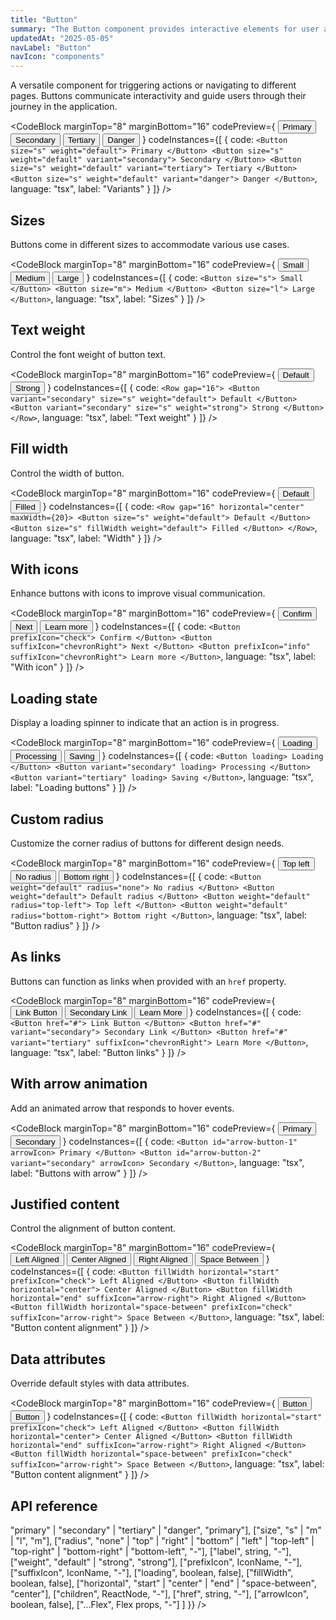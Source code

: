 ```yaml
---
title: "Button"
summary: "The Button component provides interactive elements for user actions with various styles, sizes, and states."
updatedAt: "2025-05-05"
navLabel: "Button"
navIcon: "components"
---
```


A versatile component for triggering actions or navigating to different pages. Buttons communicate interactivity and guide users through their journey in the application.

<CodeBlock
  marginTop="8"
  marginBottom="16"
  codePreview={
    <Row gap="16" horizontal="center">
      <Button size="s" weight="default" prefixIcon="check">Primary</Button>
      <Button size="s" weight="default" variant="secondary" prefixIcon="plus">Secondary</Button>
      <Button size="s" weight="default" variant="tertiary" suffixIcon="chevronDown">Tertiary</Button>
      <Button size="s" weight="default" variant="danger" prefixIcon="danger">Danger</Button>
    </Row>
  }
  codeInstances={[
    {
      code:
`<Button size="s" weight="default">
    Primary
  </Button>
  <Button size="s" weight="default" variant="secondary">
    Secondary
  </Button>
  <Button size="s" weight="default" variant="tertiary">
    Tertiary
  </Button>
  <Button size="s" weight="default" variant="danger">
    Danger
</Button>`,
      language: "tsx",
      label: "Variants"
    }
  ]}
/>

## Sizes

Buttons come in different sizes to accommodate various use cases.

<CodeBlock
  marginTop="8"
  marginBottom="16"
  codePreview={
    <Row gap="16" vertical="center" horizontal="center">
      <Button size="s">Small</Button>
      <Button size="m">Medium</Button>
      <Button size="l">Large</Button>
    </Row>
  }
  codeInstances={[
    {
      code:
`<Button size="s">
    Small
  </Button>
  <Button size="m">
    Medium
  </Button>
  <Button size="l">
    Large
</Button>`,
      language: "tsx",
      label: "Sizes"
    }
  ]}
/>

## Text weight

Control the font weight of button text.

<CodeBlock
  marginTop="8"
  marginBottom="16"
  codePreview={
    <Row gap="16" horizontal="center">
      <Button variant="secondary" size="s" weight="default">Default</Button>
      <Button variant="secondary" size="s" weight="strong">Strong</Button>
    </Row>
  }
  codeInstances={[
    {
      code:
`<Row gap="16">
    <Button variant="secondary" size="s" weight="default">
      Default
    </Button>
    <Button variant="secondary" size="s" weight="strong">
      Strong
    </Button>
</Row>`,
      language: "tsx",
      label: "Text weight"
    }
  ]}
/>

## Fill width

Control the width of button.

<CodeBlock
  marginTop="8"
  marginBottom="16"
  codePreview={
    <Row gap="16" horizontal="center" maxWidth={20}>
      <Button size="s" weight="default">
      Default
      </Button>
      <Button size="s" fillWidth weight="default">
      Filled
      </Button>
    </Row>
  }
  codeInstances={[
    {
      code:
`<Row gap="16" horizontal="center" maxWidth={20}>
    <Button size="s" weight="default">
      Default
    </Button>
    <Button size="s" fillWidth weight="default">
      Filled
    </Button>
</Row>`,
      language: "tsx",
      label: "Width"
    }
  ]}
/>

## With icons

Enhance buttons with icons to improve visual communication.

<CodeBlock
  marginTop="8"
  marginBottom="16"
  codePreview={
    <Row gap="16" horizontal="center">
      <Button prefixIcon="check">Confirm</Button>
      <Button suffixIcon="chevronRight">Next</Button>
      <Button prefixIcon="info" suffixIcon="chevronRight">Learn more</Button>
    </Row>
  }
  codeInstances={[
    {
      code:
`<Button prefixIcon="check">
    Confirm
  </Button>
  <Button suffixIcon="chevronRight">
    Next
  </Button>
  <Button prefixIcon="info" suffixIcon="chevronRight">
    Learn more
</Button>`,
      language: "tsx",
      label: "With icon"
    }
  ]}
/>

## Loading state

Display a loading spinner to indicate that an action is in progress.

<CodeBlock
  marginTop="8"
  marginBottom="16"
  codePreview={
    <Row gap="16" horizontal="center">
      <Button loading>Loading</Button>
      <Button variant="secondary" loading>Processing</Button>
      <Button variant="tertiary" loading>Saving</Button>
    </Row>
  }
  codeInstances={[
    {
      code:
`<Button loading>
    Loading
  </Button>
  <Button variant="secondary" loading>
    Processing
  </Button>
  <Button variant="tertiary" loading>
    Saving
</Button>`,
      language: "tsx",
      label: "Loading buttons"
    }
  ]}
/>

## Custom radius

Customize the corner radius of buttons for different design needs.

<CodeBlock
  marginTop="8"
  marginBottom="16"
  codePreview={
    <Row gap="16" horizontal="center">
      <Button weight="default" radius="top-left">Top left</Button>
      <Button weight="default" radius="none">No radius</Button>
      <Button weight="default" radius="bottom-right">Bottom right</Button>
    </Row>
  }
  codeInstances={[
    {
      code:
`<Button weight="default" radius="none">
    No radius
  </Button>
  <Button weight="default">
    Default radius
  </Button>
  <Button weight="default" radius="top-left">
    Top left
  </Button>
  <Button weight="default" radius="bottom-right">
    Bottom right
</Button>`,
      language: "tsx",
      label: "Button radius"
    }
  ]}
/>

## As links

Buttons can function as links when provided with an `href` property.

<CodeBlock
  marginTop="8"
  marginBottom="16"
  codePreview={
    <Row gap="16" horizontal="center">
      <Button href="#">Link Button</Button>
      <Button href="#" variant="secondary">Secondary Link</Button>
      <Button href="#" variant="tertiary" suffixIcon="chevronRight">Learn More</Button>
    </Row>
  }
  codeInstances={[
    {
      code:
`<Button href="#">
    Link Button
  </Button>
  <Button href="#" variant="secondary">
    Secondary Link
  </Button>
  <Button href="#" variant="tertiary" suffixIcon="chevronRight">
    Learn More
</Button>`,
      language: "tsx",
      label: "Button links"
    }
  ]}
/>

## With arrow animation

Add an animated arrow that responds to hover events.

<CodeBlock
  marginTop="8"
  marginBottom="16"
  codePreview={
    <Row gap="16" horizontal="center">
      <Button id="arrow-button-1" arrowIcon>Primary</Button>
      <Button id="arrow-button-2" variant="secondary" arrowIcon>Secondary</Button>
    </Row>
  }
  codeInstances={[
    {
      code:
`<Button id="arrow-button-1" arrowIcon>
    Primary
  </Button>
  <Button id="arrow-button-2" variant="secondary" arrowIcon>
    Secondary
</Button>`,
      language: "tsx",
      label: "Buttons with arrow"
    }
  ]}
/>

## Justified content

Control the alignment of button content.

<CodeBlock
  marginTop="8"
  marginBottom="16"
  codePreview={
    <Column gap="16" horizontal="center" maxWidth={20}>
      <Button size="s" fillWidth horizontal="start" prefixIcon="check">Left Aligned</Button>
      <Button size="s" fillWidth horizontal="center">Center Aligned</Button>
      <Button size="s" fillWidth horizontal="end" suffixIcon="arrow-right">Right Aligned</Button>
      <Button size="s" fillWidth horizontal="space-between" prefixIcon="check" suffixIcon="arrow-right">Space Between</Button>
    </Column>
  }
  codeInstances={[
    {
      code:
`<Button fillWidth horizontal="start" prefixIcon="check">
    Left Aligned
  </Button>
  <Button fillWidth horizontal="center">
    Center Aligned
  </Button>
  <Button fillWidth horizontal="end" suffixIcon="arrow-right">
    Right Aligned
  </Button>
  <Button fillWidth horizontal="space-between" prefixIcon="check" suffixIcon="arrow-right">
    Space Between
</Button>`,
      language: "tsx",
      label: "Button content alignment"
    }
  ]}
/>

## Data attributes

Override default styles with data attributes.

<CodeBlock
  marginTop="8"
  marginBottom="16"
  codePreview={
    <Column gap="16" horizontal="center">
      <Button border="rounded" size="s">Button</Button>
      <Button border="rounded" solid-style="inverse" size="s">Button</Button>
    </Column>
  }
  codeInstances={[
    {
      code:
`<Button fillWidth horizontal="start" prefixIcon="check">
    Left Aligned
  </Button>
  <Button fillWidth horizontal="center">
    Center Aligned
  </Button>
  <Button fillWidth horizontal="end" suffixIcon="arrow-right">
    Right Aligned
  </Button>
  <Button fillWidth horizontal="space-between" prefixIcon="check" suffixIcon="arrow-right">
    Space Between
</Button>`,
      language: "tsx",
      label: "Button content alignment"
    }
  ]}
/>

## API reference

<Table
  marginTop="8"
  marginBottom="16"
  data={{
    headers: [
      { content: "Prop" },
      { content: "Type" },
      { content: "Default" },
    ],
    rows: [
      ["variant", <InlineCode>"primary" | "secondary" | "tertiary" | "danger"</InlineCode>, <InlineCode>"primary"</InlineCode>],
      ["size", <InlineCode>"s" | "m" | "l"</InlineCode>, <InlineCode>"m"</InlineCode>],
      ["radius", <InlineCode>"none" | "top" | "right" | "bottom" | "left" | "top-left" | "top-right" | "bottom-right" | "bottom-left"</InlineCode>, "-"],
      ["label", <InlineCode>string</InlineCode>, "-"],
      ["weight", <InlineCode>"default" | "strong"</InlineCode>, <InlineCode>"strong"</InlineCode>],
      ["prefixIcon", <InlineCode>IconName</InlineCode>, "-"],
      ["suffixIcon", <InlineCode>IconName</InlineCode>, "-"],
      ["loading", <InlineCode>boolean</InlineCode>, <InlineCode>false</InlineCode>],
      ["fillWidth", <InlineCode>boolean</InlineCode>, <InlineCode>false</InlineCode>],
      ["horizontal", <InlineCode>"start" | "center" | "end" | "space-between"</InlineCode>, <InlineCode>"center"</InlineCode>],
      ["children", <InlineCode>ReactNode</InlineCode>, "-"],
      ["href", <InlineCode>string</InlineCode>, "-"],
      ["arrowIcon", <InlineCode>boolean</InlineCode>, <InlineCode>false</InlineCode>],
      ["...Flex", <InlineCode>Flex props</InlineCode>, "-"]
    ]
  }}
/>